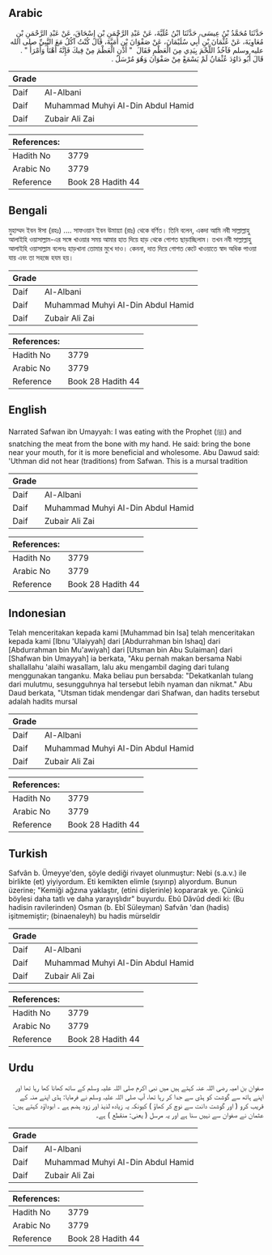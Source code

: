 ## Arabic


<div dir="rtl" lang="ar" style={{fontSize:'larger',backgroundColor:'#f8f9fa',padding:20}}>
حَدَّثَنَا مُحَمَّدُ بْنُ عِيسَى، حَدَّثَنَا ابْنُ عُلَيَّةَ، عَنْ عَبْدِ الرَّحْمَنِ بْنِ إِسْحَاقَ، عَنْ عَبْدِ الرَّحْمَنِ بْنِ مُعَاوِيَةَ، عَنْ عُثْمَانَ بْنِ أَبِي سُلَيْمَانَ، عَنْ صَفْوَانَ بْنِ أُمَيَّةَ، قَالَ كُنْتُ آكُلُ مَعَ النَّبِيِّ صلى الله عليه وسلم فَآخُذُ اللَّحْمَ بِيَدِي مِنَ الْعَظْمِ فَقَالَ ‏ "‏ أَدْنِ الْعَظْمَ مِنْ فِيكَ فَإِنَّهُ أَهْنَأُ وَأَمْرَأُ ‏"‏ ‏.‏ قَالَ أَبُو دَاوُدَ عُثْمَانُ لَمْ يَسْمَعْ مِنْ صَفْوَانَ وَهُوَ مُرْسَلٌ ‏.‏
</div>
<div style={{backgroundColor:'#f8f9fa',padding:20, marginBottom: 10}}><table> <thead> <tr> <th>Grade</th> <th></th> </tr> </thead> <tbody> <tr><td>Daif</td><td>Al-Albani</td></tr><tr><td>Daif</td><td>Muhammad Muhyi Al-Din Abdul Hamid</td></tr><tr><td>Daif</td><td>Zubair Ali Zai</td></tr></tbody></table><table> <thead> <tr> <th>References:</th> <th></th> </tr> </thead> <tbody><tr><td>Hadith No</td><td>3779</td></tr><tr><td>Arabic No</td><td>3779</td></tr><tr><td>Reference</td><td>Book 28 Hadith 44</td></tr></tbody></table></div>

## Bengali


<div dir="ltr" lang="bn" style={{fontSize:'larger',backgroundColor:'#f8f9fa',padding:20}}>
মুহাম্মদ ইবন ঈসা (রহঃ) .... সাফওয়ান ইবন উমায়্যা (রাঃ) থেকে বর্ণিত। তিনি বলেন, একদা আমি নবী সাল্লাল্লাহু আলাইহি ওয়াসাল্লাম-এর সঙ্গে খাওয়ার সময় আমার হাত দিয়ে হাড় থেকে গোশত ছাড়াচ্ছিলাম। তখন নবী সাল্লাল্লাহু আলাইহি ওয়াসাল্লাম বলেনঃ হাড়খানা তোমার মুখে দাও। কেননা, দাত দিয়ে গোশত কেটে খাওয়াতে স্বাদ অধিক পাওয়া যায় এবং তা সহজে হযম হয়।
</div>
<div style={{backgroundColor:'#f8f9fa',padding:20, marginBottom: 10}}><table> <thead> <tr> <th>Grade</th> <th></th> </tr> </thead> <tbody> <tr><td>Daif</td><td>Al-Albani</td></tr><tr><td>Daif</td><td>Muhammad Muhyi Al-Din Abdul Hamid</td></tr><tr><td>Daif</td><td>Zubair Ali Zai</td></tr></tbody></table><table> <thead> <tr> <th>References:</th> <th></th> </tr> </thead> <tbody><tr><td>Hadith No</td><td>3779</td></tr><tr><td>Arabic No</td><td>3779</td></tr><tr><td>Reference</td><td>Book 28 Hadith 44</td></tr></tbody></table></div>

## English


<div dir="ltr" lang="en" style={{fontSize:'larger',backgroundColor:'#f8f9fa',padding:20}}>
Narrated Safwan ibn Umayyah: I was eating with the Prophet (ﷺ) and snatching the meat from the bone with my hand. He said: bring the bone near your mouth, for it is more beneficial and wholesome. Abu Dawud said: 'Uthman did not hear (traditions) from Safwan. This is a mursal tradition
</div>
<div style={{backgroundColor:'#f8f9fa',padding:20, marginBottom: 10}}><table> <thead> <tr> <th>Grade</th> <th></th> </tr> </thead> <tbody> <tr><td>Daif</td><td>Al-Albani</td></tr><tr><td>Daif</td><td>Muhammad Muhyi Al-Din Abdul Hamid</td></tr><tr><td>Daif</td><td>Zubair Ali Zai</td></tr></tbody></table><table> <thead> <tr> <th>References:</th> <th></th> </tr> </thead> <tbody><tr><td>Hadith No</td><td>3779</td></tr><tr><td>Arabic No</td><td>3779</td></tr><tr><td>Reference</td><td>Book 28 Hadith 44</td></tr></tbody></table></div>

## Indonesian


<div dir="ltr" lang="id" style={{fontSize:'larger',backgroundColor:'#f8f9fa',padding:20}}>
Telah menceritakan kepada kami [Muhammad bin Isa] telah menceritakan kepada kami [Ibnu 'Ulaiyyah] dari [Abdurrahman bin Ishaq] dari [Abdurrahman bin Mu'awiyah] dari [Utsman bin Abu Sulaiman] dari [Shafwan bin Umayyah] ia berkata, "Aku pernah makan bersama Nabi shallallahu 'alaihi wasallam, lalu aku mengambil daging dari tulang menggunakan tanganku. Maka beliau pun bersabda: "Dekatkanlah tulang dari mulutmu, sesungguhnya hal tersebut lebih nyaman dan nikmat." Abu Daud berkata, "Utsman tidak mendengar dari Shafwan, dan hadits tersebut adalah hadits mursal
</div>
<div style={{backgroundColor:'#f8f9fa',padding:20, marginBottom: 10}}><table> <thead> <tr> <th>Grade</th> <th></th> </tr> </thead> <tbody> <tr><td>Daif</td><td>Al-Albani</td></tr><tr><td>Daif</td><td>Muhammad Muhyi Al-Din Abdul Hamid</td></tr><tr><td>Daif</td><td>Zubair Ali Zai</td></tr></tbody></table><table> <thead> <tr> <th>References:</th> <th></th> </tr> </thead> <tbody><tr><td>Hadith No</td><td>3779</td></tr><tr><td>Arabic No</td><td>3779</td></tr><tr><td>Reference</td><td>Book 28 Hadith 44</td></tr></tbody></table></div>

## Turkish


<div dir="ltr" lang="tr" style={{fontSize:'larger',backgroundColor:'#f8f9fa',padding:20}}>
Safvân b. Ümeyye'den, şöyle dediği rivayet olunmuştur: Nebi (s.a.v.) ile birlikte (et) yiyiyordum. Eti kemikten elimle (sıyırıp) alıyordum. Bunun üzerine; "Kemiği ağzına yaklaştır, (etini dişlerinle) kopararak ye. Çünkü böylesi daha tatlı ve daha yarayışlıdır" buyurdu. Ebû Dâvûd dedi ki: (Bu hadisin ravilerinden) Osman (b. Ebî Süleyman) Safvân 'dan (hadis) işitmemiştir; (binaenaleyh) bu hadis mürseldir
</div>
<div style={{backgroundColor:'#f8f9fa',padding:20, marginBottom: 10}}><table> <thead> <tr> <th>Grade</th> <th></th> </tr> </thead> <tbody> <tr><td>Daif</td><td>Al-Albani</td></tr><tr><td>Daif</td><td>Muhammad Muhyi Al-Din Abdul Hamid</td></tr><tr><td>Daif</td><td>Zubair Ali Zai</td></tr></tbody></table><table> <thead> <tr> <th>References:</th> <th></th> </tr> </thead> <tbody><tr><td>Hadith No</td><td>3779</td></tr><tr><td>Arabic No</td><td>3779</td></tr><tr><td>Reference</td><td>Book 28 Hadith 44</td></tr></tbody></table></div>

## Urdu


<div dir="rtl" lang="ur" style={{fontSize:'larger',backgroundColor:'#f8f9fa',padding:20}}>
صفوان بن امیہ رضی اللہ عنہ کہتے ہیں میں نبی اکرم صلی اللہ علیہ وسلم کے ساتھ کھانا کھا رہا تھا اور اپنے ہاتھ سے گوشت کو ہڈی سے جدا کر رہا تھا، آپ صلی اللہ علیہ وسلم نے فرمایا: ہڈی اپنے منہ کے قریب کرو ( اور گوشت دانت سے نوچ کر کھاؤ ) کیونکہ یہ زیادہ لذیذ اور زود ہضم ہے ۔ ابوداؤد کہتے ہیں: عثمان نے صفوان سے نہیں سنا ہے اور یہ مرسل ( یعنی: منقطع ) ہے۔
</div>
<div style={{backgroundColor:'#f8f9fa',padding:20, marginBottom: 10}}><table> <thead> <tr> <th>Grade</th> <th></th> </tr> </thead> <tbody> <tr><td>Daif</td><td>Al-Albani</td></tr><tr><td>Daif</td><td>Muhammad Muhyi Al-Din Abdul Hamid</td></tr><tr><td>Daif</td><td>Zubair Ali Zai</td></tr></tbody></table><table> <thead> <tr> <th>References:</th> <th></th> </tr> </thead> <tbody><tr><td>Hadith No</td><td>3779</td></tr><tr><td>Arabic No</td><td>3779</td></tr><tr><td>Reference</td><td>Book 28 Hadith 44</td></tr></tbody></table></div>